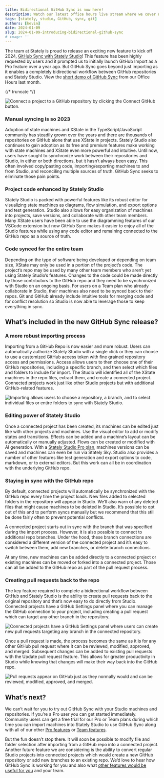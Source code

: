 ```yaml
---
title: Bidirectional GitHub Sync is now here!
description: Watch our latest office hours live stream where we cover new features including Stately Inspect, GitHub Sync, Sources, and our roadmap for 2024.
tags: [stately, studio, GitHub, sync, git]
authors: [kevin]
date: 2024-01-09
slug: 2024-01-09-introducing-bidirectional-github-sync
# image: ''
---
```


The team at Stately is proud to release an exciting new feature to kick off 2024, [GitHub Sync with Stately Studio](https://stately.ai/docs/import-from-github)! This feature has been highly requested by users and it prompted us to initially launch GitHub Import as a Pro feature over a year ago. But GitHub Sync goes beyond just importing as it enables a completely bidirectional workflow between GitHub repositories and Stately Studio. View the [short demo of GitHub Sync](https://www.youtube.com/watch?v=x-F1TPjz_lI&t=318s) from our Office Hours last month.

{/* truncate */}

![Connect a project to a GitHub repository by clicking the Connect GitHub button.](connect-github-button.png)

### Manual syncing is so 2023

Adoption of state machines and XState in the TypeScript/JavaScript community has steadily grown over the years and there are thousands of repositories on GitHub alone that use XState in projects. Stately Studio also continues to gain adoption as its free and premium features make working with state machines and XState even more powerful and intuitive. Until now, users have sought to synchronize work between their repositories and Studio, in either or both directions, but it hasn’t always been easy. This often involved copy/pasting code, importing/exporting machines to and from Studio, and reconciling multiple sources of truth. GitHub Sync seeks to eliminate those pain points.

### Project code enhanced by Stately Studio

Stately Studio is packed with powerful features like its robust editor for visualizing state machines as diagrams, flow simulation, and export options and test generation. Studio also allows for easy organization of machines into projects, save versions, and collaborate with other team members. Many XState users have been able to use the diagramming features of our VSCode extension but now GitHub Sync makes it easier to enjoy all of the Studio features while using any code editor and remaining connected to the GitHub repo as a source of truth.

### Code synced for the entire team

Depending on the type of software being developed or depending on team size, XState may only be used in a portion of the project’s code. The project’s repo may be used by many other team members who aren’t yet using Stately Studio’s features. Changes to the code could be made directly by those contributors to the GitHub repo and they need to be synchronized with Studio on an ongoing basis. For users on a Team plan who already collaborate in Studio, their machines also need to be synced back to their repos. Git and GitHub already include intuitive tools for merging code and for conflict resolution so Studio is now able to leverage those to keep everything in sync.

## What’s included in the new GitHub Sync release?

### A more robust importing process

Importing from a GitHub Repo is now easier and more robust. Users can automatically authorize Stately Studio with a single click or they can choose to use a customized GitHub access token with fine grained repository access and permissions. Access allows users to then choose one of their GitHub repositories, including a specific branch, and then select which files and folders to include for import. The Studio will identified all of the XState machines in the repo files, extract them, and create a connected project. Connected projects work just like other Studio projects but with additional GitHub-related features.

![Importing allows users to choose a repository, a branch, and to select individual files or entire folders to sync with Stately Studio.](choose-files.png)

### Editing power of Stately Studio

Once a connected project has been created, its machines can be edited just like with other projects and machines. Use the visual editor to add or modify states and transitions. Effects can be added and a machine’s layout can be automatically or manually adjusted. Flows can be created or modified with AI generation. With a [Stately Studio Pro plan](https://stately.ai/docs/studio-pro-plan), machines versions can be saved and machines can even be run via Stately Sky. Studio also provides a number of other features like test generation and export options to code, markdown, or to external editors. But this work can all be in coordination with the underlying GitHub repo.

### Staying in sync with the GitHub repo

By default, connected projects will automatically be synchronized with the GitHub repo every time the project loads. New files added to selected folders in the repository will appear in Studio. We’ll also warn of any deleted files that might cause machines to be deleted in Studio. It’s possible to opt out of this and to perform syncs manually but we recommend that this still be done fairly often to prevent potential conflicts.

A connected project starts out in sync with the branch that was specified during the import process. However, it is also possible to connect to additional repo branches. Under the hood, these branch connections are considered a different version of the connected project and it’s easy to switch between them, add new branches, or delete branch connections.

At any time, new machines can be added directly to a connected project or existing machines can be moved or forked into a connected project. Those can all be added to the GitHub repo as part of the pull request process.

### Creating pull requests back to the repo

The key feature required to complete a bidirectional workflow between GitHub and Stately Studio is the ability to create pull requests back to the original repository and that’s now easy to do directly from Studio. Connected projects have a GitHub Settings panel where you can manage the GitHub connection to your project, including creating a pull request which can target any other branch in the repository.

![Connected projects have a GitHub Settings panel where users can create new pull requests targeting any branch in the connected repository.](pull-request-form.png)

Once a pull request is made, the process becomes the same as it is for any other GitHub pull request where it can be reviewed, modified, approved, and merged. Subsequent changes can be added to existing pull requests with the Update pull request feature. This allows for greater productivity in Studio while knowing that changes will make their way back into the GitHub repo.

![Pull requests appear on GitHub just as they normally would and can be reviewed, modified, approved, and merged.](github-pull-request.png)

## What’s next?

We can’t wait for you to try out GitHub Sync with your Studio machines and repositories. If you’re a Pro user you can get started immediately. Community users can get a free trial for our Pro or Team plans during which time you can import machines into Stately Studio to use GitHub Sync along with all of our other [Pro features](https://stately.ai/docs/studio-pro-plan) or [Team features](https://stately.ai/docs/studio-team-plan).

But the fun doesn’t stop there. It will soon be possible to modify file and folder selection after importing from a GitHub repo into a connected project. Another future feature we are considering is the ability to convert regular Studio projects into connected projects which would create a new GitHub repository or add new branches to an existing repo. We’d love to hear how GitHub Sync is working for you and also what [other features would be useful for you](https://github.com/statelyai/feedback/issues/new/choose) and your team.
